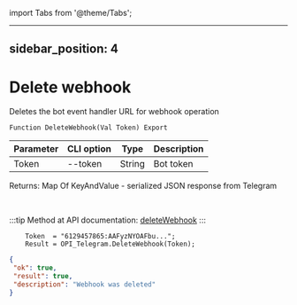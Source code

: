 ﻿import Tabs from '@theme/Tabs';

---
sidebar_position: 4
---

# Delete webhook
 Deletes the bot event handler URL for webhook operation



`Function DeleteWebhook(Val Token) Export`

  | Parameter | CLI option | Type | Description |
  |-|-|-|-|
  | Token | --token | String | Bot token |

  
  Returns:  Map Of KeyAndValue - serialized JSON response from Telegram

<br/>

:::tip
Method at API documentation: [deleteWebhook](https://core.telegram.org/bots/api#deletewebhook)
:::
<br/>


```bsl title="Code example"
    Token  = "6129457865:AAFyzNYOAFbu...";
    Result = OPI_Telegram.DeleteWebhook(Token);
```
 



```json title="Result"
{
 "ok": true,
 "result": true,
 "description": "Webhook was deleted"
}
```
